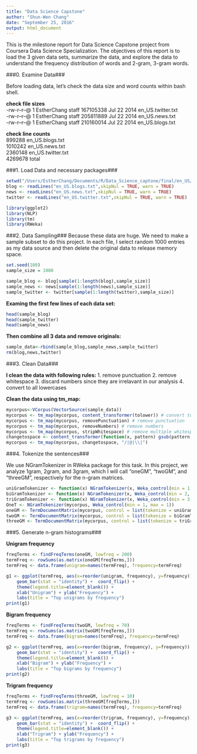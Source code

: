 ```yaml
---
title: "Data Science Capstone"
author: "Shun-Wen Chang"
date: "September 25, 2016"
output: html_document
---
```


This is the milestone report for Data Science Capstone project from Coursera Data Science Specialization. The objectives of this report is to load the 3 given data sets, summarize the data, and explore the data to understand the frequency distribution of words and 2-gram, 3-gram words.

###0. Examine Data###

Before loading data, let's check the data size and word counts within bash shell.

**check file sizes**<br>
-rw-r--r--@ 1 EstherChang  staff  167105338 Jul 22  2014 en_US.twitter.txt<br>
-rw-r--r--@ 1 EstherChang  staff  205811889 Jul 22  2014 en_US.news.txt<br>
-rw-r--r--@ 1 EstherChang  staff  210160014 Jul 22  2014 en_US.blogs.txt<br>

**check line counts**<br>
  899288 en_US.blogs.txt<br>
 1010242 en_US.news.txt<br>
 2360148 en_US.twitter.txt<br>
 4269678 total<br>


###1. Load Data and necessary packages###

```r
setwd("/Users/EstherChang/Documents/R/Data_Science_captone/final/en_US/")
blog <- readLines("en_US.blogs.txt",skipNul = TRUE, warn = TRUE)
news <- readLines("en_US.news.txt",skipNul = TRUE, warn = TRUE)
twitter <- readLines("en_US.twitter.txt",skipNul = TRUE, warn = TRUE)

library(ggplot2)
library(NLP)
library(tm)
library(RWeka)

```


###2. Data Sampling###
Because these data are huge. We need to make a sample subset to do this project. In each file, I select random 1000 entries as my data source and then delete the original data to release memory space.

```r
set.seed(100)
sample_size = 1000

sample_blog <- blog[sample(1:length(blog),sample_size)]
sample_news <- news[sample(1:length(news),sample_size)]
sample_twitter <- twitter[sample(1:length(twitter),sample_size)]

```

**Examing the first few lines of each data set:**
```r
head(sample_blog)
head(sample_twitter)
head(sample_news)
```

**Then combine all 3 data and remove originals:**

```r

sample_data<-rbind(sample_blog,sample_news,sample_twitter)
rm(blog,news,twitter)

```

###3. Clean Data###

**I clean the data with following rules:**
1. remove punctuation
2. remove whitespace
3. discard numbers since they are irrelavant in our analysis
4. convert to all lowercases


**Clean the data using tm_map:**

```r
mycorpus<-VCorpus(VectorSource(sample_data))
mycorpus <- tm_map(mycorpus, content_transformer(tolower)) # convert to lowercase
mycorpus <- tm_map(mycorpus, removePunctuation) # remove punctuation
mycorpus <- tm_map(mycorpus, removeNumbers) # remove numbers
mycorpus <- tm_map(mycorpus, stripWhitespace) # remove multiple whitespace
changetospace <- content_transformer(function(x, pattern) gsub(pattern, " ", x))
mycorpus <- tm_map(mycorpus, changetospace, "/|@|\\|")

```

###4. Tokenize the sentences###

We use NGramTokenizer in RWeka package for this task. In this project, we analyze 1gram, 2gram, and 3gram, which I will call "oneGM", "twoGM", and "threeGM", respectively for the n-gram matrices.



```r

uniGramTokenizer <- function(x) NGramTokenizer(x, Weka_control(min = 1, max = 1))
biGramTokenizer <- function(x) NGramTokenizer(x, Weka_control(min = 2, max = 2))
triGramTokenizer <- function(x) NGramTokenizer(x, Weka_control(min = 3, max = 3))
OneT <- NGramTokenizer(mycorpus, Weka_control(min = 1, max = 1))
oneGM <- TermDocumentMatrix(mycorpus, control = list(tokenize = uniGramTokenizer))
twoGM <- TermDocumentMatrix(mycorpus, control = list(tokenize = biGramTokenizer))
threeGM <- TermDocumentMatrix(mycorpus, control = list(tokenize = triGramTokenizer))

```

###5. Generate n-gram histograms###

**Unigram frequency**

```r
freqTerms <- findFreqTerms(oneGM, lowfreq = 200)
termFreq <- rowSums(as.matrix(oneGM[freqTerms,]))
termFreq <- data.frame(unigram=names(termFreq), frequency=termFreq)

g1 <- ggplot(termFreq, aes(x=reorder(unigram, frequency), y=frequency)) +
    geom_bar(stat = "identity") +  coord_flip() +
    theme(legend.title=element_blank()) +
    xlab("Unigram") + ylab("Frequency") +
    labs(title = "Top unigrams by frequency")
print(g1)

```

**Bigram frequency**

```r
freqTerms <- findFreqTerms(twoGM, lowfreq = 70)
termFreq <- rowSums(as.matrix(twoGM[freqTerms,]))
termFreq <- data.frame(bigram=names(termFreq), frequency=termFreq)

g2 <- ggplot(termFreq, aes(x=reorder(bigram, frequency), y=frequency)) +
    geom_bar(stat = "identity") +  coord_flip() +
    theme(legend.title=element_blank()) +
    xlab("Bigram") + ylab("Frequency") +
    labs(title = "Top bigrams by frequency")
print(g2)

```

**Trigram frequency**

```r
freqTerms <- findFreqTerms(threeGM, lowfreq = 10)
termFreq <- rowSums(as.matrix(threeGM[freqTerms,]))
termFreq <- data.frame(trigram=names(termFreq), frequency=termFreq)

g3 <- ggplot(termFreq, aes(x=reorder(trigram, frequency), y=frequency)) +
    geom_bar(stat = "identity") +  coord_flip() +
    theme(legend.title=element_blank()) +
    xlab("Trigram") + ylab("Frequency") +
    labs(title = "Top trigrams by frequency")
print(g3)

```